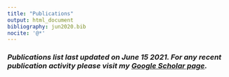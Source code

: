 ```yaml
---
title: "Publications"
output: html_document
bibliography: jun2020.bib
nocite: '@*'
---
```


<link rel="stylesheet" href="styles.css" type="text/css">

### *Publications list last updated  on June 15 2021. For any recent publication activity please visit my [Google Scholar page](https://scholar.google.com/citations?user=zkKcdmcAAAAJ&hl=en).*
